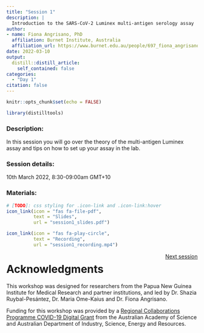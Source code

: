 ```yaml
---
title: "Session 1"
description: |
  Introduction to the SARS-CoV-2 Luminex multi-antigen serology assay
author: 
- name: Fiona Angrisano, PhD
  affiliation: Burnet Institute, Australia
  affiliation_url: https://www.burnet.edu.au/people/697_fiona_angrisano
date: 2022-03-10
output:
  distill::distill_article:
    self_contained: false
categories:
  - "Day 1"
citation: false
---
```


```r
knitr::opts_chunk$set(echo = FALSE)
```

```r
library(distilltools)
```
### Description:
In this session you will go over the theory of the multi-antigen Luminex assay and tips on how to set up your assay in the lab.

### <i class="fas fa-calendar-alt"></i> Session details:
10th March 2022, 8:30-09:00am GMT+10

### <i class="fas fa-book-open"></i> Materials:
```r
# [TODO]: css styling for .icon-link and .icon-link:hover
icon_link(icon = "fas fa-file-pdf",
          text = "Slides",
          url = "session1_slides.pdf")

icon_link(icon = "fas fa-play-circle",
          text = "Recording",
          url = "session1_recording.mp4")
```
  
<a href="https://shaziaruybal.github.io/covidClassifyR-workshop/sessions/2022-03-10-session2/index.html" class="btn btn-secondary" style="float: right;">Next session <i class="fas fa-chevron-circle-right"style="color:#93c54b"></i></a>  

# Acknowledgments {.appendix}

This workshop was designed for researchers from the Papua New Guinea Institute for Medical Research and partner institutions, and led by Dr. Shazia Ruybal-Pesántez, Dr. Maria Ome-Kaius and Dr. Fiona Angrisano. 

Funding for this workshop was provided by a [Regional Collaborations Programme COVID-19 Digital Grant](https://www.science.org.au/news-and-events/news-and-media-releases/regional-research-set-get-digital-boost) from the Australian Academy of Science and Australian Department of Industry, Science, Energy and Resources. 